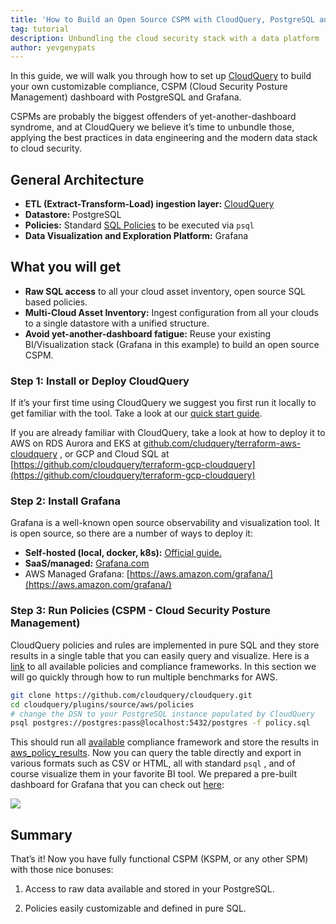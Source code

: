 ```yaml
---
title: 'How to Build an Open Source CSPM with CloudQuery, PostgreSQL and Grafana'
tag: tutorial
description: Unbundling the cloud security stack with a data platform
author: yevgenypats
---
```



<HowToGuideHeader/>

In this guide, we will walk you through how to set up [CloudQuery](https://github.com/cloudquery/cloudquery) to build your own customizable compliance, CSPM (Cloud Security Posture Management) dashboard with PostgreSQL and Grafana.

CSPMs are probably the biggest offenders of yet-another-dashboard syndrome, and at CloudQuery we believe it’s time to unbundle those, applying the best practices in data engineering and the modern data stack to cloud security.

## General Architecture

- **ETL (Extract-Transform-Load) ingestion layer:** [CloudQuery](https://github.com/cloudquery/cloudquery)
- **Datastore:** PostgreSQL
- **Policies:** Standard [SQL Policies](/docs/core-concepts/policies) to be executed via `psql`
- **Data Visualization and Exploration Platform:** Grafana

## What you will get

- **Raw SQL access** to all your cloud asset inventory, open source SQL based policies.
- **Multi-Cloud Asset Inventory:** Ingest configuration from all your clouds to a single datastore with a unified structure.
- **Avoid yet-another-dashboard fatigue:** Reuse your existing BI/Visualization stack (Grafana in this example) to build an open source CSPM.

### Step 1: **Install or Deploy CloudQuery**

If it’s your first time using CloudQuery we suggest you first run it locally to get familiar with the tool. Take a look at our [quick start guide](/docs/quickstart).

If you are already familiar with CloudQuery, take a look at how to deploy it to AWS on RDS Aurora and EKS at [github.com/cludquery/terraform-aws-cloudquery](https://github.com/cloudquery/terraform-aws-cloudquery) , or GCP and Cloud SQL at [https://github.com/cloudquery/terraform-gcp-cloudquery](https://github.com/cloudquery/terraform-gcp-cloudquery)

### Step 2: **Install Grafana**

Grafana is a well-known open source observability and visualization tool. It is open source, so there are a number of ways to deploy it:

- **Self-hosted (local, docker, k8s):** [Official guide.](https://grafana.com/docs/grafana/latest/setup-grafana/installation/)
- **SaaS/managed:** [Grafana.com](https://grafana.com/)
- AWS Managed Grafana: [https://aws.amazon.com/grafana/](https://aws.amazon.com/grafana/)

### Step 3: Run Policies (CSPM - Cloud Security Posture Management)

CloudQuery policies and rules are implemented in pure SQL and they store results in a single table that you can easily query and visualize. Here is a [link](/docs/core-concepts/policies) to all available policies and compliance frameworks. In this section we will go quickly through how to run multiple benchmarks for AWS.

```bash copy
git clone https://github.com/cloudquery/cloudquery.git
cd cloudquery/plugins/source/aws/policies
# change the DSN to your PostgreSQL instance populated by CloudQuery
psql postgres://postgres:pass@localhost:5432/postgres -f policy.sql
```

This should run all [available](https://hub.cloudquery.io/plugins/source/cloudquery/aws) compliance framework and store the results in [aws_policy_results](https://hub.cloudquery.io/plugins/source/cloudquery/aws). Now you can query the table directly and export in various formats such as CSV or HTML, all with standard `psql` , and of course visualize them in your favorite BI tool. We prepared a pre-built dashboard for Grafana that you can check out [here](https://github.com/cloudquery/cloudquery/tree/main/plugins/source/aws/dashboards):

![](/images/blog/open-source-cspm/image0.png)

## Summary

That’s it! Now you have fully functional CSPM (KSPM, or any other SPM) with those nice bonuses:

1. Access to raw data available and stored in your PostgreSQL.

2. Policies easily customizable and defined in pure SQL.
